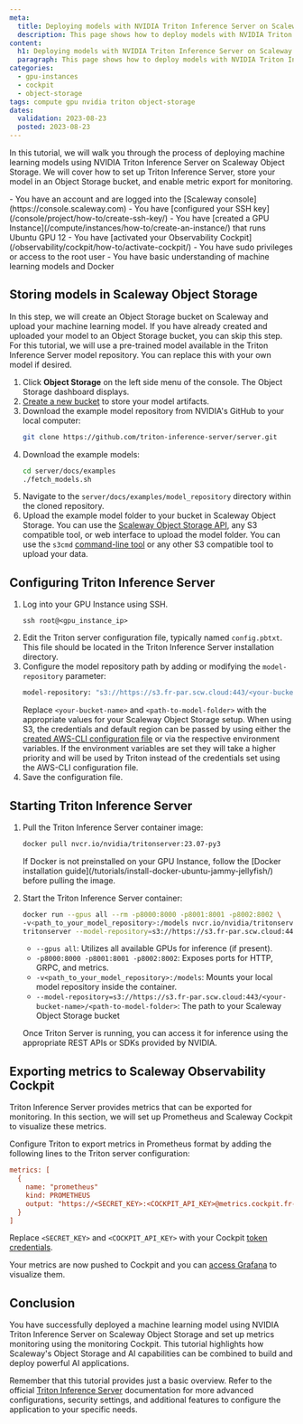 ```yaml
---
meta:
  title: Deploying models with NVIDIA Triton Inference Server on Scaleway Object Storage
  description: This page shows how to deploy models with NVIDIA Triton Inference Server on Scaleway Object Storage
content:
  h1: Deploying models with NVIDIA Triton Inference Server on Scaleway Object Storage
  paragraph: This page shows how to deploy models with NVIDIA Triton Inference Server on Scaleway Object Storage
categories:
  - gpu-instances
  - cockpit
  - object-storage
tags: compute gpu nvidia triton object-storage
dates:
  validation: 2023-08-23
  posted: 2023-08-23
---
```


In this tutorial, we will walk you through the process of deploying machine learning models using NVIDIA Triton Inference Server on Scaleway Object Storage.
We will cover how to set up Triton Inference Server, store your model in an Object Storage bucket, and enable metric export for monitoring.

<Macro id="iam-requirements" />

<Message type="requirement">
  - You have an account and are logged into the [Scaleway console](https://console.scaleway.com)
  - You have [configured your SSH key](/console/project/how-to/create-ssh-key/)
  - You have [created a GPU Instance](/compute/instances/how-to/create-an-instance/) that runs Ubuntu GPU 12
  - You have [activated your Observability Cockpit](/observability/cockpit/how-to/activate-cockpit/)
  - You have sudo privileges or access to the root user
  - You have basic understanding of machine learning models and Docker
</Message>


## Storing models in Scaleway Object Storage

In this step, we will create an Object Storage bucket on Scaleway and upload your machine learning model. If you have already created and uploaded your model to an Object Storage bucket, you can skip this step.
For this tutorial, we will use a pre-trained model available in the Triton Inference Server model repository. You can replace this with your own model if desired.

1. Click **Object Storage** on the left side menu of the console. The Object Storage dashboard displays.
2. [Create a new bucket](/storage/object/how-to/create-a-bucket/) to store your model artifacts.
3. Download the example model repository from NVIDIA's GitHub to your local computer:
   ```bash
   git clone https://github.com/triton-inference-server/server.git
   ```
4. Download the example models:
    ```bash
    cd server/docs/examples
    ./fetch_models.sh
    ```
5. Navigate to the `server/docs/examples/model_repository` directory within the cloned repository.
6. Upload the example model folder to your bucket in Scaleway Object Storage. You can use the [Scaleway Object Storage API](/storage/object/api-cli/using-api-call-list/), any S3 compatible tool, or web interface to upload the model folder.
    <Message type="tip">
      You can use the `s3cmd` [command-line tool](/tutorials/s3cmd/) or any other S3 compatible tool to upload your data.
    </Message>

## Configuring Triton Inference Server

1. Log into your GPU Instance using SSH.
    ```
    ssh root@<gpu_instance_ip>
    ```
3. Edit the Triton server configuration file, typically named `config.pbtxt`. This file should be located in the Triton Inference Server installation directory.
4. Configure the model repository path by adding or modifying the `model-repository` parameter:
   ```bash
   model-repository: "s3://https://s3.fr-par.scw.cloud:443/<your-bucket-name>/<path-to-model-folder>"
   ```
   Replace `<your-bucket-name>` and `<path-to-model-folder>` with the appropriate values for your Scaleway Object Storage setup.
   <Message type="tip">
     When using S3, the credentials and default region can be passed by using either the [created AWS-CLI configuration file](/storage/object/api-cli/object-storage-aws-cli/) or via the respective environment variables. If the environment variables are set they will take a higher priority and will be used by Triton instead of the credentials set using the AWS-CLI configuration file.
   </Message>
5. Save the configuration file.

## Starting Triton Inference Server

1. Pull the Triton Inference Server container image:
   ```bash
   docker pull nvcr.io/nvidia/tritonserver:23.07-py3
   ```
   <Message type="tip">
     If Docker is not preinstalled on your GPU Instance, follow the [Docker installation guide](/tutorials/install-docker-ubuntu-jammy-jellyfish/) before pulling the image.
   </Message>

2. Start the Triton Inference Server container:
   ```bash
   docker run --gpus all --rm -p8000:8000 -p8001:8001 -p8002:8002 \
   -v<path_to_your_model_repository>:/models nvcr.io/nvidia/tritonserver:23.07-py3> \
   tritonserver --model-repository=s3://https://s3.fr-par.scw.cloud:443/<your_bucket_name>/<path-to-model-folder>
   ```
   - `--gpus all`: Utilizes all available GPUs for inference (if present).
   - `-p8000:8000 -p8001:8001 -p8002:8002`: Exposes ports for HTTP, GRPC, and metrics.
   - `-v<path_to_your_model_repository>:/models`: Mounts your local model repository inside the container.
   - `--model-repository=s3://https://s3.fr-par.scw.cloud:443/<your-bucket-name>/<path-to-model-folder>`: The path to your Scaleway Object Storage bucket

    Once Triton Server is running, you can access it for inference using the appropriate REST APIs or SDKs provided by NVIDIA.

## Exporting metrics to Scaleway Observability Cockpit

Triton Inference Server provides metrics that can be exported for monitoring. In this section, we will set up Prometheus and Scaleway Cockpit to visualize these metrics.

Configure Triton to export metrics in Prometheus format by adding the following lines to the Triton server configuration:
   ```ini
   metrics: [
     {
       name: "prometheus"
       kind: PROMETHEUS
       output: "https://<SECRET_KEY>:<COCKPIT_API_KEY>@metrics.cockpit.fr-par.scw.cloud/api/v1/push"
     }
   ]
   ```
   Replace `<SECRET_KEY>` and `<COCKPIT_API_KEY>` with your Cockpit [token credentials](/observability/cockpit/how-to/create-token/).

Your metrics are now pushed to Cockpit and you can [access Grafana](/observability/cockpit/how-to/access-grafana-and-managed-dashboards/) to visualize them.

## Conclusion

You have successfully deployed a machine learning model using NVIDIA Triton Inference Server on Scaleway Object Storage and set up metrics monitoring using the monitoring Cockpit.
This tutorial highlights how Scaleway's Object Storage and AI capabilities can be combined to build and deploy powerful AI applications.

Remember that this tutorial provides just a basic overview. Refer to the official [Triton Inference Server](https://docs.nvidia.com/deeplearning/triton-inference-server/user-guide/docs/index.html) documentation for more advanced configurations, security settings, and additional features to configure the application to your specific needs.